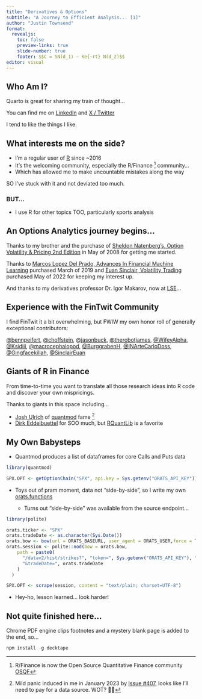 ```yaml
---
title: "Derivatives & Options"
subtitle: "A Journey to Efficient Analysis... [1]"
author: "Justin Townsend"
format:
  revealjs:
    toc: false
    preview-links: true
    slide-number: true
    footer: $$C = SN(d_1) − Ke{−rt} N(d_2)$$
editor: visual
---
```


## Who Am I?

Quarto is great for sharing my train of thought...

You can find me on [LinkedIn](https://www.linkedin.com/in/justin-j-townsend/) and [X / Twitter](https://x.com/justinjtownsend)

I tend to like the things I like.

## What interests me on the side? {.smaller}

-   I'm a regular user of [R](https://www.r-project.org/) since \~2016
-   It's the welcoming community, especially the R/Finance [^1] community...
-   Which has allowed me to make uncountable mistakes along the way

[^1]: R/Finance is now the Open Source Quantitative Finance community [OSQF](https://www.osqf.org/)

SO I've stuck with it and not deviated too much.

### BUT...

-   I use R for other topics TOO, particularly sports analysis

## An Options Analytics journey begins... {.smaller}

Thanks to my brother and the purchase of [Sheldon Natenberg's, Option Volatility & Pricing 2nd Edition](https://www.amazon.co.uk/Option-Volatility-Pricing-Strategies-Techniques/dp/155738486X/ref=tmm_hrd_swatch_0) in May of 2008 for getting me started.

Thanks to [Marcos Lopez Del Prado, Advances In Financial Machine Learning](https://www.amazon.co.uk/Advances-Financial-Machine-Learning-Marcos/dp/1119482089/ref=sr_1_2_sspa) purchased March of 2019 and [Euan Sinclair, Volatility Trading](https://www.amazon.co.uk/Volatility-Trading-Website-Wiley/dp/1118347137/ref=sr_1_1) purchased May of 2022 for keeping my interest up.

And thanks to my derivatives professor Dr. Igor Makarov, now at [LSE](https://www.lse.ac.uk/finance/people/faculty/Makarov)...

## Experience with the FinTwit Community {.smaller}

I find FinTwit it a bit overwhelming, but FWIW my own honor roll of generally exceptional contributors:

[\@bennpeifert](https://x.com/bennpeifert), [\@choffstein](https://x.com/choffstein), [\@jasonbuck](https://x.com/jasoncbuck), [\@therobotjames](https://x.com/therobotjames), [\@WifeyAlpha](https://x.com/WifeyAlpha), [\@Ksidiii](https://x.com/Ksidiii), [\@macrocephalopod](https://x.com/macrocephalopod), [\@BurggrabenH](https://x.com/BurggrabenH), [\@INArteCarloDoss](https://x.com/INArteCarloDoss), [\@Gingfacekillah](https://x.com/Gingfacekillah), [\@SinclairEuan](https://x.com/SinclairEuan)

## Giants of R in Finance {.smaller}

From time-to-time you want to translate all those research ideas into R code and discover your own mispricings.

Thanks to giants in this space including...

-   [Josh Ulrich](https://www.joshuaulrich.com/) of [quantmod](https://cran.r-project.org/web/packages/quantmod/index.html) fame [^2]
-   [Dirk Eddelbuettel](https://dirk.eddelbuettel.com/) for SOO much, but [RQuantLib](https://dirk.eddelbuettel.com/code/rquantlib.html) is a favorite

[^2]: Mild panic induced in me in January 2023 by [Issue #407](https://github.com/joshuaulrich/quantmod/issues/407), looks like I'll need to pay for a data source. WOT? 🤷‍♂️

## My Own Babysteps {.smaller}

-   Quantmod produces a list of dataframes for core Calls and Puts data

``` r
library(quantmod)

SPX.OPT <- getOptionChain("SPX", api.key = Sys.getenv("ORATS_API_KEY"))
```

-   Toys out of pram moment, data not "side-by-side", so I write my own [orats.functions](https://gist.github.com/justinjtownsend/8c7175222118e2eec6a839de82c2957c)

    -   Turns out "side-by-side" was available from the source endpoint...

``` .R
library(polite)

orats.ticker <- "SPX"
orats.tradeDate <- as.character(Sys.Date())
orats.bow <- bow(url = ORATS_BASEURL, user_agent = ORATS_USER,force = TRUE)
orats.session <- polite::nod(bow = orats.bow,
    path = paste0(
      "/datav2/hist/strikes?", "token=", Sys.getenv("ORATS_API_KEY"), "&ticker=", orats.ticker,
      "&tradeDate=", orats.tradeDate
    )
  )

SPX.OPT <- scrape(session, content = "text/plain; charset=UTF-8")
```

-   Hey-ho, lesson learned... look harder!

## Not quite finished here... {.smaller}

Chrome PDF engine clips footnotes and a mystery blank page is added to the end, so...

``` javascript
npm install -g decktape
```
